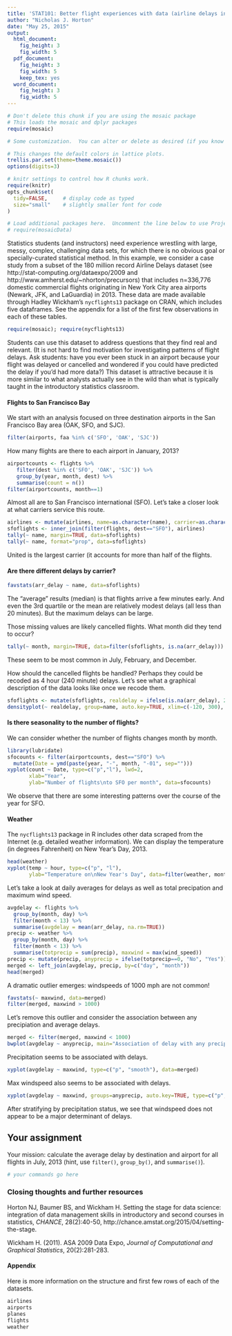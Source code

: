 ```yaml
---
title: 'STAT101: Better flight experiences with data (airline delays in New York City)'
author: "Nicholas J. Horton"
date: "May 25, 2015"
output:
  html_document:
    fig_height: 3
    fig_width: 5
  pdf_document:
    fig_height: 3
    fig_width: 5
    keep_tex: yes
  word_document:
    fig_height: 3
    fig_width: 5
---
```



```r
# Don't delete this chunk if you are using the mosaic package
# This loads the mosaic and dplyr packages
require(mosaic)
```

```r
# Some customization.  You can alter or delete as desired (if you know what you are doing).

# This changes the default colors in lattice plots.
trellis.par.set(theme=theme.mosaic())  
options(digits=3)

# knitr settings to control how R chunks work.
require(knitr)
opts_chunk$set(
  tidy=FALSE,     # display code as typed
  size="small"    # slightly smaller font for code
)
```

```r
# Load additional packages here.  Uncomment the line below to use Project MOSAIC data sets.
# require(mosaicData)   
```


Statistics students (and instructors) need experience wrestling with large, messy, complex, challenging data sets, for which there is no obvious goal or specially-curated statistical method. In this example, we consider a case study from a subset of the 180 million record Airline Delays dataset (see http://stat-computing.org/dataexpo/2009 and http://www.amherst.edu/~nhorton/precursors) that includes n=336,776 domestic commercial flights originating in New York City area airports (Newark, JFK, and LaGuardia) in 2013.  These data are made available through Hadley Wickham's `nycflights13` package on CRAN, which includes five dataframes.  See the appendix for a list of the first few observations in each of these tables.

```r
require(mosaic); require(nycflights13)
```


Students can use this dataset to address questions that they find real and relevant. (It is not hard to find motivation for investigating patterns of flight delays. Ask students: have you ever been stuck in an airport because your flight was delayed or cancelled and wondered if you could have predicted the delay if you'd had more data?)  This dataset is attractive because it is more similar to what analysts actually see in the wild than what is typically taught in the introductory statistics classroom.  


#### Flights to San Francisco Bay

We start with an analysis focused on three destination airports in the San Francisco Bay area (OAK, SFO, and SJC).  

```r
filter(airports, faa %in% c('SFO', 'OAK', 'SJC'))   
```

How many flights are there to each airport in January, 2013?

```r
airportcounts <- flights %>% 
   filter(dest %in% c('SFO', 'OAK', 'SJC')) %>%
   group_by(year, month, dest) %>%
   summarise(count = n()) 
filter(airportcounts, month==1)
```

Almost all are to San Francisco international (SFO).  Let's take a closer look at what carriers service this route.

```r
airlines <- mutate(airlines, name=as.character(name), carrier=as.character(carrier))
sfoflights <- inner_join(filter(flights, dest=="SFO"), airlines)
tally(~ name, margin=TRUE, data=sfoflights)
tally(~ name, format="prop", data=sfoflights)

```

United is the largest carrier (it accounts for more than half of the flights.

#### Are there different delays by carrier?

```r
favstats(arr_delay ~ name, data=sfoflights)
```

The "average" results (median) is that flights arrive a few minutes early.  And even the 3rd quartile or the mean are relatively modest delays (all less than 20 minutes).  But the maximum delays can be large.

Those missing values are likely cancelled flights.  What month did they tend to occur?

```r
tally(~ month, margin=TRUE, data=filter(sfoflights, is.na(arr_delay)))
```

These seem to be most common in July, February, and December.

How should the cancelled flights be handled?  Perhaps they could be recoded as 4 hour (240 minute) delays.  Let's see what a graphical description of the data looks like once we recode them.

```r
sfoflights <- mutate(sfoflights, realdelay = ifelse(is.na(arr_delay), 240, arr_delay))
densityplot(~ realdelay, group=name, auto.key=TRUE, xlim=c(-120, 300), data=sfoflights)
```

#### Is there seasonality to the number of flights?

We can consider whether the number of flights changes month by month.

```r
library(lubridate)
sfocounts <- filter(airportcounts, dest=="SFO") %>%
  mutate(Date = ymd(paste(year, "-", month, "-01", sep="")))
xyplot(count ~ Date, type=c("p","l"), lwd=2, 
       xlab="Year",
       ylab="Number of flights\nto SFO per month", data=sfocounts)
```

We observe that there are some interesting patterns over the course of the year for SFO. 



#### Weather

The `nycflights13` package in R includes other data scraped from the Internet (e.g. detailed weather information).  We can display the temperature (in degrees Fahrenheit) on New Year's Day, 2013.

```r
head(weather)
xyplot(temp ~ hour, type=c("p", "l"), 
       ylab="Temperature on\nNew Year's Day", data=filter(weather, month==1 & day==1))
```

Let's take a look at daily averages for delays as well as total precipation and maximum wind speed.

```r
avgdelay <- flights %>%
  group_by(month, day) %>%
  filter(month < 13) %>%
  summarise(avgdelay = mean(arr_delay, na.rm=TRUE)) 
precip <- weather %>%
  group_by(month, day) %>%
  filter(month < 13) %>%
  summarise(totprecip = sum(precip), maxwind = max(wind_speed))
precip <- mutate(precip, anyprecip = ifelse(totprecip==0, "No", "Yes"))
merged <- left_join(avgdelay, precip, by=c("day", "month"))
head(merged)
```

A dramatic outlier emerges: windspeeds of 1000 mph are not common!
```r
favstats(~ maxwind, data=merged)
filter(merged, maxwind > 1000)
```

Let's remove this outlier and consider the association between any precipiation and average delays.

```r
merged <- filter(merged, maxwind < 1000)
bwplot(avgdelay ~ anyprecip, main="Association of delay with any precipitation", data=merged)
```

Precipitation seems to be associated with delays.

```r
xyplot(avgdelay ~ maxwind, type=c("p", "smooth"), data=merged)
```

Max windspeed also seems to be associated with delays.

```r
xyplot(avgdelay ~ maxwind, groups=anyprecip, auto.key=TRUE, type=c("p", "smooth"), data=merged)
```

After stratifying by precipitation status, we see that windspeed does not appear to be a major determinant of delays.

## Your assignment

Your mission: calculate the average delay by destination and airport for all flights in July, 2013 (hint, use `filter()`, `group_by()`, and `summarise()`).

```r
# your commands go here
```


### Closing thoughts and further resources

Horton NJ, Baumer BS, and Wickham H.  Setting the stage for data science: integration of data management skills in introductory and second courses in statistics, *CHANCE*, 28(2):40-50, http://chance.amstat.org/2015/04/setting-the-stage.

Wickham H. (2011).  ASA 2009 Data Expo, *Journal of Computational and Graphical Statistics*, 20(2):281-283.

#### Appendix

Here is more information on the structure and first few rows of each of the datasets.

```r
airlines
airports
planes
flights
weather
```
